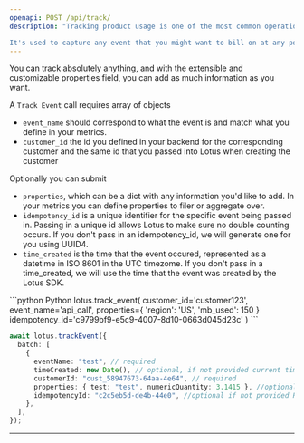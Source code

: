 ```yaml
---
openapi: POST /api/track/
description: "Tracking product usage is one of the most common operations you'll make in Lotus. 

It's used to capture any event that you might want to bill on at any point."
---
```


You can track absolutely anything, and with the extensible and customizable properties field, you can add as much information as you want.

A `Track Event` call requires array of objects

- `event_name` should correspond to what the event is and match what you define in your metrics.
- `customer_id` the id you defined in your backend for the corresponding customer and the same id that you passed into Lotus when creating the customer

Optionally you can submit

- `properties`, which can be a dict with any information you'd like to add. In your metrics you can define properties to filer or aggregate over.
- `idempotency_id` is a unique identifier for the specific event being passed in. Passing in a unique id allows Lotus to make sure no double counting occurs. If you don't pass in an idempotency_id, we will generate one for you using UUID4.
- `time_created` is the time that the event occured, represented as a datetime in ISO 8601 in the UTC timezome. If you don't pass in a time_created, we will use the time that the event was created by the Lotus SDK.

<CodeGroup>
```python Python
lotus.track_event(
  customer_id='customer123',
  event_name='api_call',
  properties={
      'region': 'US',
      'mb_used': 150
    }
  idempotency_id='c9799bf9-e5c9-4007-8d10-0663d045d23c'
)
```

```ts Typescript
await lotus.trackEvent({
  batch: [
    {
      eventName: "test", // required
      timeCreated: new Date(), // optional, if not provided current time will be taken
      customerId: "cust_58947673-64aa-4e64", // required
      properties: { test: "test", numericQuantity: 3.1415 }, //optional, pass in any additional properties you want to aggregate or measure
      idempotencyId: "c2c5eb5d-de4b-44e0", //optional if not provided Randomly generated ID will be taken
    },
  ],
});
```

</CodeGroup>

---

